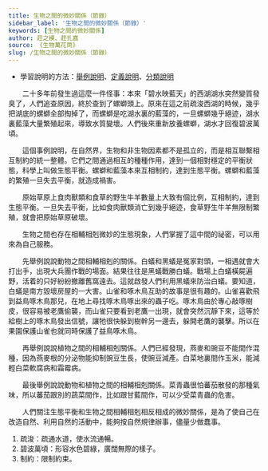 ```yaml
---
title: 生物之間的微妙關係（節錄）
sidebar_label: '生物之間的微妙關係（節錄）'
keywords: [生物之間的微妙關係]
author: 莊之模、莊孔嘉
source: 《生物萬花筒》
slug: /生物之間的微妙關係（節錄）
---
```


<YouWillLearn>

- 學習說明的方法：[舉例說明](/cheatsheet#說明手法-舉例)、[定義說明](/cheatsheet#說明手法-定義)、[分類說明](/cheatsheet#說明手法-分類)

</YouWillLearn>

<MainText>

<div className="main prose" data-paragraph="true">

　　二十多年前發生過這麼一件怪事：本來「碧水映藍天」的西湖湖水突然變質發臭了，人們追查原因，終於查到了螺螄頭上。原來在這之前<Annotate title="疏通水道，使水流通暢。">疏浚</Annotate>西湖的時候，幾乎把湖底的螺螄全部掏掉了，而螺螄是吃湖水裏的藍藻的，一旦螺螄幾乎絕迹，湖水裏藍藻大量繁殖起來，導致水質變壞。人們後來重新放養螺螄，湖水才回復<Annotate title="形容水色碧綠，廣闊無際的樣子。">碧波萬頃</Annotate>。

　　這個事例說明，在自然界，生物和非生物因素都不是孤立的，而是相互聯繫相互<Annotate title="限制約束。">制約</Annotate>的統一整體。它們之間通過相互的種種作用，達到一個相對穩定的平衡狀態，科學上叫做生態平衡。螺螄和藍藻本來互相制約，達到生態平衡。螺螄和藍藻的繁殖一旦失去平衡，就造成禍害。

　　原始草原上食肉獸類和食草的野生牛羊數量上大致有個比例，互相制約，達到生態平衡。一旦失去平衡，比如食肉獸類消亡到幾乎絕迹，食草野生牛羊無限制繁殖，就會把原始草原破壞。

　　生物之間也存在相輔相剋微妙的生態現象，人們掌握了這中間的祕密，可以用來為自己服務。

　　先舉例說說動物之間相輔相剋的關係。白蟻和黑蟻是冤家對頭，一相遇就會大打出手，出現大兵團作戰的場面。結果往往是黑蟻戰勝白蟻。戰場上白蟻橫屍遍野，活着的只好紛紛撤離舊窩遠去。這就啟發人們利用黑蟻來防治白蟻。要知道，白蟻是南方毀壞房屋的一大害。山雀和啄木鳥互助的故事是很有趣的。山雀喜歡飛到益鳥啄木鳥那兒，在地上尋找啄木鳥啄出來的蟲子吃。啄木鳥由於專心敲啄樹皮，很容易被老鷹偷襲，而山雀只要看到老鷹一出現，就會突然沉靜下來，這等於給樹上的啄木鳥發出信號，讓牠很快躲到樹幹另一邊去，躲開老鷹的襲擊。所以在果園保護山雀也就同時保護了益鳥啄木鳥。

　　再舉例說說植物之間的相輔相剋關係。人們已經發現，燕麥和豌豆不能間作混種，因為燕麥根的分泌物能抑制豌豆生長，使豌豆減產。白菜地裏間作玉米，能減輕白菜軟腐病和霜霉病。

　　最後舉例說說動物和植物之間的相輔相剋關係。菜青蟲很怕蕃茄散發的那種氣味，所以蕃茄跟別的蔬菜間作，比如跟甘藍間作，可以少受菜青蟲的危害。

　　人們關注生態平衡和生物之間相輔相剋相反相成的微妙關係，是為了使自己在改造自然、利用自然的活動中，能夠按自然規律辦事，儘量少做蠢事。

</div>

</MainText>

<Dictionary>

  1. 疏浚：疏通水道，使水流通暢。
  2. 碧波萬頃：形容水色碧綠，廣闊無際的樣子。
  3. 制約：限制約束。

</Dictionary>